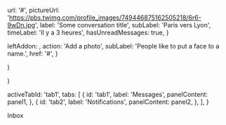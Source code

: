 

<Meta title="Pages|Messaging/Inbox" />

  url: '#',
  pictureUrl: 'https://pbs.twimg.com/profile_images/749446875162505218/6r6-9wDn.jpg',
  label: 'Some conversation title',
  subLabel: 'Paris vers Lyon',
  timeLabel: 'Il y a 3 heures',
  hasUnreadMessages: true,
}

  leftAddon: <ClockIcon />,
  action: 'Add a photo',
  subLabel: 'People like to put a face to a name.',
  href: '#',
}

  <BaseSection noHorizontalSpacing>
    <ul>
      <MessagingSummaryItem {...messagingSummaryItemConfig} />
      <MessagingSummaryItem {...messagingSummaryItemConfig} />
      <MessagingSummaryItem {...messagingSummaryItemConfig} />
      <MessagingSummaryItem {...messagingSummaryItemConfig} />
      <MessagingSummaryItem {...messagingSummaryItemConfig} />
      <MessagingSummaryItem {...messagingSummaryItemConfig} />
    </ul>
  </BaseSection>
)

  <ul>
    <ItemAction {...notificationConfig} />
    <ItemAction {...notificationConfig} />
    <ItemAction {...notificationConfig} />
    <ItemAction {...notificationConfig} />
    <ItemAction {...notificationConfig} />
    <ItemAction {...notificationConfig} />
    <ItemAction {...notificationConfig} />
  </ul>
)

  activeTabId: 'tab1',
  tabs: [
    {
      id: 'tab1',
      label: 'Messages',
      panelContent: panel1,
    },
    {
      id: 'tab2',
      label: 'Notifications',
      panelContent: panel2,
    },
  ],
}

<Preview>
  <Story name="Inbox">
    <React.Fragment>
      <LayoutNormalizer useLegacyNormalization={false} />
      <BaseSection>
        <TheVoice>Inbox</TheVoice>
      </BaseSection>
      <TabsSection tabsProps={defaultTabsConfig} />
    </React.Fragment>
  </Story>
</Preview>
